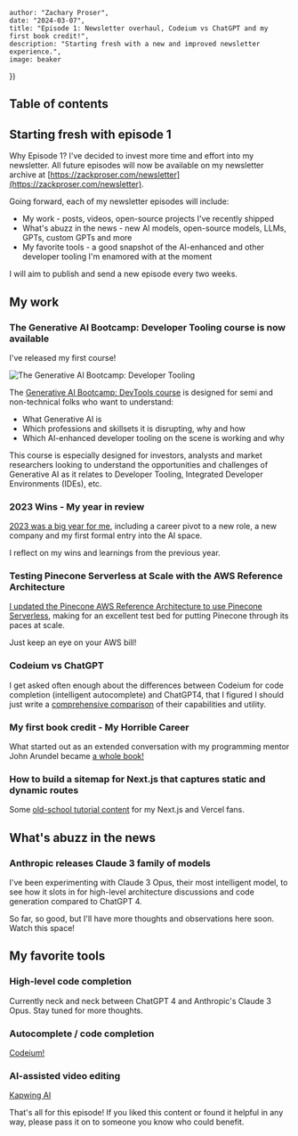 



    author: "Zachary Proser", 
    date: "2024-03-07",
    title: "Episode 1: Newsletter overhaul, Codeium vs ChatGPT and my first book credit!", 
    description: "Starting fresh with a new and improved newsletter experience.",
    image: beaker
})


## Table of contents

## Starting fresh with episode 1 

Why Episode 1? I've decided to invest more time and effort into my newsletter. All future episodes will now be 
available on my newsletter archive at [https://zackproser.com/newsletter](https://zackproser.com/newsletter).

Going forward, each of my newsletter episodes will include: 

* My work - posts, videos, open-source projects I've recently shipped
* What's abuzz in the news - new AI models, open-source models, LLMs, GPTs, custom GPTs and more
* My favorite tools - a good snapshot of the AI-enhanced and other developer tooling I'm enamored with at the moment 


I will aim to publish and send a new episode every two weeks. 

## My work 

### The Generative AI Bootcamp: Developer Tooling course is now available

I've released my first course!

<Link href={'/learn/courses/generative-ai-bootcamp'}>
<Image src={genAICourseTeaser} alt="The Generative AI Bootcamp: Developer Tooling" />
</Link>

The [Generative AI Bootcamp: DevTools course](/learn/courses/generative-ai-bootcamp) is designed for semi and non-technical folks who want to understand: 

* What Generative AI is 
* Which professions and skillsets it is disrupting, why and how
* Which AI-enhanced developer tooling on the scene is working and why

This course is especially designed for investors, analysts and market researchers looking to understand the opportunities and challenges of Generative AI as it relates to Developer Tooling, Integrated Developer Environments (IDEs), etc.

### 2023 Wins - My year in review 

[2023 was a big year for me](/blog/2023-wins), including a career pivot to a new role, a new company and my first formal entry into the AI space. 

I reflect on my wins and learnings from the previous year. 

### Testing Pinecone Serverless at Scale with the AWS Reference Architecture 

[I updated the Pinecone AWS Reference Architecture to use Pinecone Serverless](/blog/pinecone-reference-architecture-scaling), making for an excellent test bed for 
putting Pinecone through its paces at scale. 

Just keep an eye on your AWS bill!

### Codeium vs ChatGPT

I get asked often enough about the differences between Codeium for code completion (intelligent autocomplete) and ChatGPT4, that I figured I should just write a 
[comprehensive comparison](/blog/codeium-vs-chatgpt) of their capabilities and utility. 

### My first book credit - My Horrible Career

What started out as an extended conversation with my programming mentor John Arundel became [a whole book!](/blog/my-horrible-career)

### How to build a sitemap for Next.js that captures static and dynamic routes

Some [old-school tutorial content](/blog/how-to-next-js-sitemap) for my Next.js and Vercel fans.

## What's abuzz in the news

### Anthropic releases Claude 3 family of models

I've been experimenting with Claude 3 Opus, their most intelligent model, to see how it slots in for high-level architecture discussions and code generation compared to ChatGPT 4. 

So far, so good, but I'll have more thoughts and observations here soon. Watch this space!

## My favorite tools

### High-level code completion 

Currently neck and neck between ChatGPT 4 and Anthropic's Claude 3 Opus. Stay tuned for more thoughts.

### Autocomplete / code completion 

[Codeium!](/blog/codeium-review)

### AI-assisted video editing

[Kapwing AI](https://kapwing.com)

That's all for this episode! If you liked this content or found it helpful in any way, please pass it on to someone you know who could benefit.
